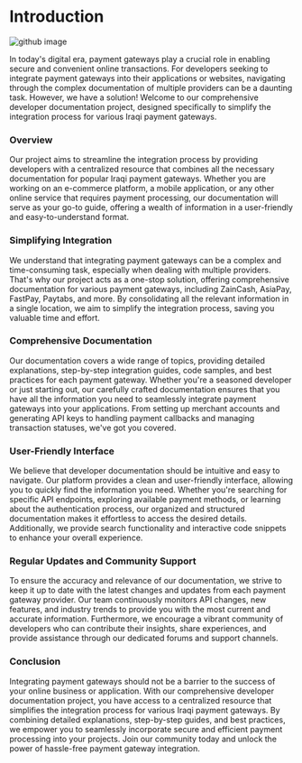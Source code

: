 # Introduction

<img src="/images/github-image.jpg" alt="github image" />

In today's digital era, payment gateways play a crucial role in enabling secure and convenient online transactions. For developers seeking to integrate payment gateways into their applications or websites, navigating through the complex documentation of multiple providers can be a daunting task. However, we have a solution! Welcome to our comprehensive developer documentation project, designed specifically to simplify the integration process for various Iraqi payment gateways.

### Overview
Our project aims to streamline the integration process by providing developers with a centralized resource that combines all the necessary documentation for popular Iraqi payment gateways. Whether you are working on an e-commerce platform, a mobile application, or any other online service that requires payment processing, our documentation will serve as your go-to guide, offering a wealth of information in a user-friendly and easy-to-understand format.

### Simplifying Integration
We understand that integrating payment gateways can be a complex and time-consuming task, especially when dealing with multiple providers. That's why our project acts as a one-stop solution, offering comprehensive documentation for various payment gateways, including ZainCash, AsiaPay, FastPay, Paytabs, and more. By consolidating all the relevant information in a single location, we aim to simplify the integration process, saving you valuable time and effort.

### Comprehensive Documentation
Our documentation covers a wide range of topics, providing detailed explanations, step-by-step integration guides, code samples, and best practices for each payment gateway. Whether you're a seasoned developer or just starting out, our carefully crafted documentation ensures that you have all the information you need to seamlessly integrate payment gateways into your applications. From setting up merchant accounts and generating API keys to handling payment callbacks and managing transaction statuses, we've got you covered.

### User-Friendly Interface
We believe that developer documentation should be intuitive and easy to navigate. Our platform provides a clean and user-friendly interface, allowing you to quickly find the information you need. Whether you're searching for specific API endpoints, exploring available payment methods, or learning about the authentication process, our organized and structured documentation makes it effortless to access the desired details. Additionally, we provide search functionality and interactive code snippets to enhance your overall experience.

### Regular Updates and Community Support
To ensure the accuracy and relevance of our documentation, we strive to keep it up to date with the latest changes and updates from each payment gateway provider. Our team continuously monitors API changes, new features, and industry trends to provide you with the most current and accurate information. Furthermore, we encourage a vibrant community of developers who can contribute their insights, share experiences, and provide assistance through our dedicated forums and support channels.

### Conclusion
Integrating payment gateways should not be a barrier to the success of your online business or application. With our comprehensive developer documentation project, you have access to a centralized resource that simplifies the integration process for various Iraqi payment gateways. By combining detailed explanations, step-by-step guides, and best practices, we empower you to seamlessly incorporate secure and efficient payment processing into your projects. Join our community today and unlock the power of hassle-free payment gateway integration.
